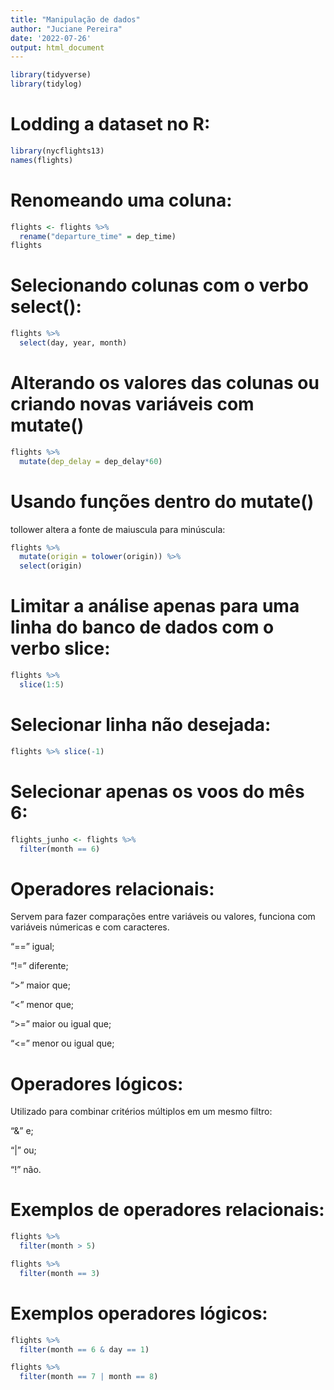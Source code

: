 ```yaml
---
title: "Manipulação de dados"
author: "Juciane Pereira"
date: '2022-07-26'
output: html_document
---
```

```r
library(tidyverse)
library(tidylog)
```
# Lodding a dataset no R:
```r
library(nycflights13)
names(flights)
```
# Renomeando uma coluna:
```r
flights <- flights %>% 
  rename("departure_time" = dep_time)
flights
```

# Selecionando colunas com o verbo select():
```r
flights %>% 
  select(day, year, month)
```
# Alterando os valores das colunas ou criando novas variáveis com mutate()

```r
flights %>% 
  mutate(dep_delay = dep_delay*60)
```
# Usando funções dentro do mutate()
 tollower altera a fonte de maiuscula para minúscula:
```r
flights %>% 
  mutate(origin = tolower(origin)) %>% 
  select(origin)

```
# Limitar a análise apenas para uma linha do banco de dados com o verbo slice:

```r
flights %>% 
  slice(1:5)
```

# Selecionar linha não desejada:

```r
flights %>% slice(-1)

```
# Selecionar apenas os voos do mês 6:

```r
flights_junho <- flights %>% 
  filter(month == 6)
```
# Operadores relacionais:

Servem para fazer comparações entre variáveis ou valores, funciona com variáveis númericas e com caracteres.

"==" igual;

"!=" diferente;

">" maior que;

"<" menor que;

">=" maior ou igual que;

"<=" menor ou igual que;


# Operadores lógicos:

Utilizado para combinar critérios múltiplos em um mesmo filtro:

"&" e;

"|" ou;

"!" não. 


# Exemplos de operadores relacionais:

```r
flights %>% 
  filter(month > 5) 
```
```r
flights %>% 
  filter(month == 3)
```


# Exemplos operadores lógicos:

```r
flights %>% 
  filter(month == 6 & day == 1)
```

```r
flights %>% 
  filter(month == 7 | month == 8)
```








